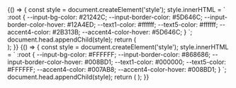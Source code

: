 

<Meta title="components/Form" />

<Canvas>
  <Story name="dark theme">
    {() => {
      const style = document.createElement('style');
      style.innerHTML = `
        :root {
          --input-bg-color: #21242C;
          --input-border-color: #5D646C;
          --input-border-color-hover: #12A4ED;
          --text1-color: #ffffff;
          --text5-color: #ffffff;
          --accent4-color: #2B313B;
          --accent4-color-hover: #5D646C;
        }
      `;
      document.head.appendChild(style);
      return (
        <IntlProvider>
          <Form />
        </IntlProvider>
      );
    }}
  </Story>
</Canvas>

<Canvas>
  <Story name="light theme">
    {() => {
      const style = document.createElement('style');
      style.innerHTML = `
        :root {
          --input-bg-color: #FFFFFF;
          --input-border-color: #868686;
          --input-border-color-hover: #008BD1;
          --text1-color: #000000;
          --text5-color: #FFFFFF;
          --accent4-color: #007AB8;
          --accent4-color-hover: #008BD1;
        }
      `;
      document.head.appendChild(style);
      return (
        <IntlProvider>
          <Form />
        </IntlProvider>
      );
    }}
  </Story>
</Canvas>
